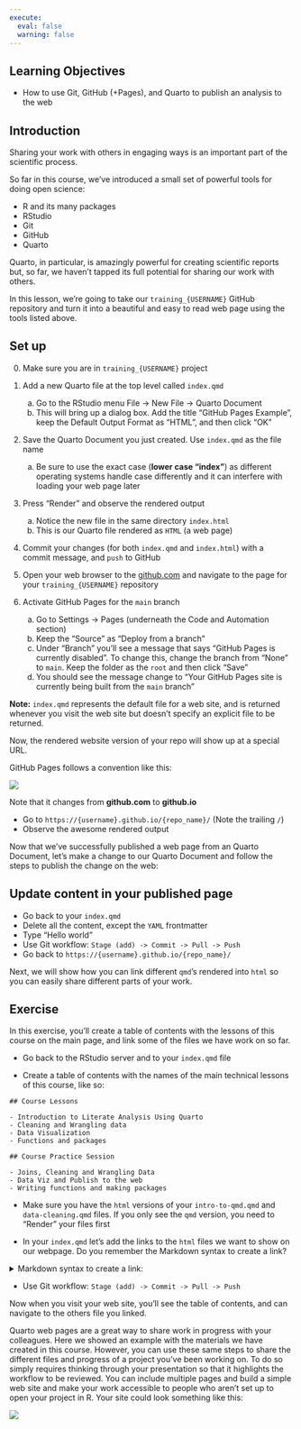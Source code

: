 ```yaml
---
execute: 
  eval: false
  warning: false
---
```


## Learning Objectives {.unnumbered}

- How to use Git, GitHub (+Pages), and Quarto to publish an analysis to the web

## Introduction

Sharing your work with others in engaging ways is an important part of the scientific process.

So far in this course, we've introduced a small set of powerful tools for doing open science:

- R and its many packages
- RStudio
- Git
- GitHub
- Quarto

Quarto, in particular, is amazingly powerful for creating scientific reports but, so far, we haven't tapped its full potential for sharing our work with others.

In this lesson, we're going to take our `training_{USERNAME}` GitHub repository and turn it into a beautiful and easy to read web page using the tools listed above.

::: callout-tip
## Set up

0. Make sure you are in `training_{USERNAME}` project

1. Add a new Quarto file at the top level called `index.qmd`

    a. Go to the RStudio menu  File -> New File -> Quarto Document
    b. This will bring up a dialog box. Add the title "GitHub Pages Example", keep the Default Output Format as "HTML", and then click "OK"
    
2. Save the Quarto Document you just created. Use `index.qmd` as the file name
    a. Be sure to use the exact case (**lower case "index"**) as different operating systems handle case differently and it can interfere with loading your web page later

3. Press "Render" and observe the rendered output
    a. Notice the new file in the same directory `index.html`
    b. This is our Quarto file rendered as `HTML` (a web page)
    
4. Commit your changes (for both `index.qmd` and `index.html`) with a commit message, and `push` to GitHub


5. Open your web browser to the [github.com](https://github.com/) and navigate to the page for your `training_{USERNAME}` repository

6. Activate GitHub Pages for the `main` branch 
    a. Go to Settings -> Pages (underneath the Code and Automation section)
    b. Keep the "Source" as "Deploy from a branch"
    c. Under "Branch" you'll see a message that says "GitHub Pages is currently disabled". To change this, change the branch from "None" to `main`. Keep the folder as the `root` and then click "Save"
    d. You should see the message change to "Your GitHub Pages site is currently being built from the `main` branch"

**Note:** `index.qmd` represents the default file for a web site, and is returned whenever you visit the web site but doesn't specify an explicit file to be returned.
:::

Now, the rendered website version of your repo will show up at a special URL.
    
GitHub Pages follows a convention like this:
    
![](images/github_pages.png){fig-alt="GitHub Pages URL pattern"}
     
Note that it changes from **github.com** to **github.io**
     
- Go to `https://{username}.github.io/{repo_name}/` (Note the trailing `/`)
- Observe the awesome rendered output
    

Now that we've successfully published a web page from an Quarto Document, let's make a change to our Quarto Document and follow the steps to publish the change on the web:


::: callout-note
## Update content in your published page

- Go back to your `index.qmd`
- Delete all the content, except the `YAML` frontmatter
- Type "Hello world"
- Use Git workflow: ```Stage (add) -> Commit -> Pull -> Push```
- Go back to `https://{username}.github.io/{repo_name}/`
:::

Next, we will show how you can link different `qmd`'s rendered into `html` so you can easily share different parts of your work. 

::: callout-note
## Exercise

In this exercise, you'll create a table of contents with the lessons of this course on the main page, and link some of the files we have work on so far.

- Go back to the RStudio server and to your `index.qmd` file

- Create a table of contents with the names of the main technical lessons of this course, like so:

```
## Course Lessons

- Introduction to Literate Analysis Using Quarto 
- Cleaning and Wrangling data
- Data Visualization
- Functions and packages

## Course Practice Session

- Joins, Cleaning and Wrangling Data
- Data Viz and Publish to the web
- Writing functions and making packages

```


- Make sure you have the `html` versions of your `intro-to-qmd.qmd` and `data-cleaning.qmd` files. If you only see the `qmd` version, you need to "Render" your files first

- In your `index.qmd` let's add the links to the `html` files we want to show on our webpage. Do you remember the Markdown syntax to create a link?


<details>
  <summary>Markdown syntax to create a link:</summary>
  - ```[Text you want to hyperlink](link)```
  - Example: ```[Data wrangling and cleaning](data-wrangling-cleaning.html)```
</details>


- Use Git workflow: ```Stage (add) -> Commit -> Pull -> Push```

Now when you visit your web site, you'll see the table of contents, and can navigate to the others file you linked.

:::


Quarto web pages are a great way to share work in progress with your colleagues. Here we showed an example with the materials we have created in this course. However, you can use these same steps to share the different files and progress of a project you've been working on. To do so simply requires thinking through your presentation so that it highlights the workflow to be reviewed. You can include multiple pages and build a simple web site and make your work accessible to people who aren't set up to open your project in R. Your site could look something like this:



![](images/github-pages-index-coreR.png)

